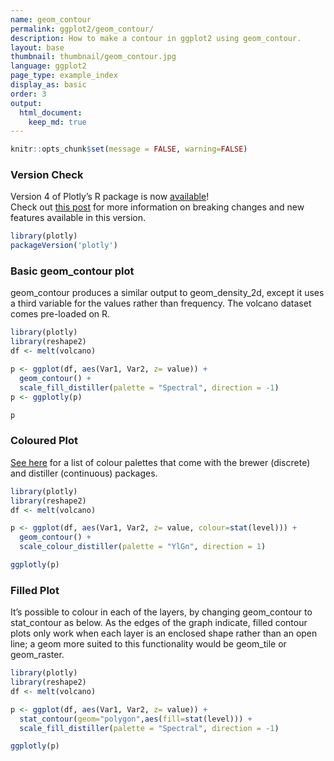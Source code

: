 ```yaml
---
name: geom_contour
permalink: ggplot2/geom_contour/
description: How to make a contour in ggplot2 using geom_contour.
layout: base
thumbnail: thumbnail/geom_contour.jpg
language: ggplot2
page_type: example_index
display_as: basic
order: 3
output:
  html_document:
    keep_md: true
---
```


```r
knitr::opts_chunk$set(message = FALSE, warning=FALSE)
```



### Version Check

Version 4 of Plotly's R package is now [available](https://plot.ly/r/getting-started/#installation)!<br>
Check out [this post](http://moderndata.plot.ly/upgrading-to-plotly-4-0-and-above/) for more information on breaking changes and new features available in this version.

```r
library(plotly)
packageVersion('plotly')
```

### Basic geom\_contour plot
geom\_contour produces a similar output to geom\_density\_2d, except it uses a third variable for the values rather than frequency. The volcano dataset comes pre-loaded on R.

```r
library(plotly)
library(reshape2)
df <- melt(volcano)

p <- ggplot(df, aes(Var1, Var2, z= value)) +
  geom_contour() +
  scale_fill_distiller(palette = "Spectral", direction = -1)
p <- ggplotly(p)

p
```

### Coloured Plot
[See here](https://ggplot2.tidyverse.org/reference/scale_brewer.html) for a list of colour palettes that come with the brewer (discrete) and distiller (continuous) packages.

```r
library(plotly)
library(reshape2)
df <- melt(volcano)

p <- ggplot(df, aes(Var1, Var2, z= value, colour=stat(level))) +
  geom_contour() +
  scale_colour_distiller(palette = "YlGn", direction = 1)

ggplotly(p)
```

### Filled Plot
It's possible to colour in each of the layers, by changing geom\_contour to stat\_contour as below. As the edges of the graph indicate, filled contour plots only work when each layer is an enclosed shape rather than an open line; a geom more suited to this functionality would be geom\_tile or geom\_raster.

```r
library(plotly)
library(reshape2)
df <- melt(volcano)

p <- ggplot(df, aes(Var1, Var2, z= value)) +
  stat_contour(geom="polygon",aes(fill=stat(level))) +
  scale_fill_distiller(palette = "Spectral", direction = -1)

ggplotly(p)
```

